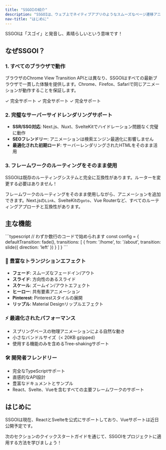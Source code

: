 ```yaml
---
title: "SSGOIの紹介"
description: "SSGOIは、ウェブ上でネイティブアプリのようなスムーズなページ遷移アニメーションを実現するライブラリです。"
nav-title: "はじめに"
---
```


<Note type="tip">SSGOIは「スゴイ」と発音し、素晴らしいという意味です！</Note>

<Demo autoPlay={false} />

## なぜSSGOI？

### 1. すべてのブラウザで動作

ブラウザのChrome View Transition APIとは異なり、SSGOIはすべての最新ブラウザで一貫した体験を提供します。Chrome、Firefox、Safariで同じアニメーションが動作することを保証します。

<Grid cols={3}>
  <Card title="Chrome">
    <Badge variant="success">✓ 完全サポート</Badge>
  </Card>
  <Card title="Firefox">
    <Badge variant="success">✓ 完全サポート</Badge>
  </Card>
  <Card title="Safari">
    <Badge variant="success">✓ 完全サポート</Badge>
  </Card>
</Grid>

### 2. 完璧なサーバーサイドレンダリングサポート

- **SSR/SSG対応**: Next.js、Nuxt、SvelteKitでハイドレーション問題なく完璧に動作
- **SEOフレンドリー**: アニメーションは検索エンジン最適化に影響しません
- **最適化された初期ロード**: サーバーレンダリングされたHTMLをそのまま活用

### 3. フレームワークのルーティングをそのまま使用

<Note>
  SSGOIは既存のルーティングシステムと完全に互換性があります。ルーターを変更する必要はありません！
</Note>

フレームワークのルーティングをそのまま使用しながら、アニメーションを追加できます。Next.jsの`Link`、SvelteKitの`goto`、Vue Routerなど、すべてのルーティングアプローチと互換性があります。

## 主な機能

<CodeDemo>
```typescript
// わずか数行のコードで始められます
const config = {
  defaultTransition: fade(),
  transitions: [
    {
      from: '/home',
      to: '/about',
      transition: slide({ direction: 'left' })
    }
  ]
}
```
</CodeDemo>

### 🎨 豊富なトランジションエフェクト

- **フェード**: スムーズなフェードイン/アウト
- **スライド**: 方向性のあるスライド
- **スケール**: ズームイン/アウトエフェクト
- **ヒーロー**: 共有要素アニメーション
- **Pinterest**: Pinterestスタイルの展開
- **リップル**: Material Designリップルエフェクト

### ⚡ 最適化されたパフォーマンス

- スプリングベースの物理アニメーションによる自然な動き
- 小さなバンドルサイズ（< 20KB gzipped）
- 使用する機能のみを含めるTree-shakingサポート

### 🛠️ 開発者フレンドリー

- 完全なTypeScriptサポート
- 直感的なAPI設計
- 豊富なドキュメントとサンプル
- React、Svelte、Vueを含むすべての主要フレームワークのサポート

## はじめに

<Note type="info">
  SSGOIは現在、ReactとSvelteを公式にサポートしており、Vueサポートは近日公開予定です。
</Note>

次のセクションのクイックスタートガイドを通じて、SSGOIをプロジェクトに適用する方法を学びましょう！
